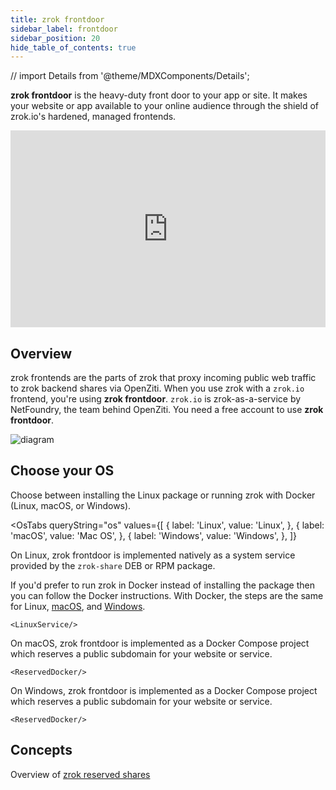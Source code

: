 ```yaml
---
title: zrok frontdoor
sidebar_label: frontdoor
sidebar_position: 20
hide_table_of_contents: true
---
```


// import Details from '@theme/MDXComponents/Details';

**zrok frontdoor** is the heavy-duty front door to your app or site. It makes your website or app available to your online audience through the shield of zrok.io's hardened, managed frontends.

<iframe width="100%" height="315" src="https://www.youtube.com/embed/5Vi8GKuTi_I" title="YouTube video player" frameborder="0" allow="accelerometer; autoplay; clipboard-write; encrypted-media; gyroscope; picture-in-picture; web-share" allowfullscreen></iframe>

  ## Overview

zrok frontends are the parts of zrok that proxy incoming public web traffic to zrok backend shares via OpenZiti. When you use zrok with a `zrok.io` frontend, you're using **zrok frontdoor**. `zrok.io` is zrok-as-a-service by NetFoundry, the team behind OpenZiti. You need a free account to use **zrok frontdoor**.

![diagram](/img/zrok-frontdoor.excalidraw.png)

## Choose your OS

Choose between installing the Linux package or running zrok with Docker (Linux, macOS, or Windows).

<OsTabs
  queryString="os"
  values={[
    { label: 'Linux', value: 'Linux', },
    { label: 'macOS', value: 'Mac OS', },
    { label: 'Windows', value: 'Windows', },
  ]}
>

  <TabItem value="Linux">

On Linux, zrok frontdoor is implemented natively as a system service provided by the `zrok-share` DEB or RPM package.

If you'd prefer to run zrok in Docker instead of installing the package then you can follow the Docker instructions. With Docker, the steps are the same for Linux, [macOS](./?os=Mac+OS), and [Windows](./?os=Windows).

    <LinuxService/>

  </TabItem>

  <TabItem value="Mac OS">

On macOS, zrok frontdoor is implemented as a Docker Compose project which reserves a public subdomain for your website or service.

    <ReservedDocker/>

  </TabItem>

  <TabItem value="Windows">

On Windows, zrok frontdoor is implemented as a Docker Compose project which reserves a public subdomain for your website or service.

    <ReservedDocker/>

  </TabItem>

</OsTabs>

## Concepts

Overview of [zrok reserved shares](/concepts/sharing-reserved.md)
